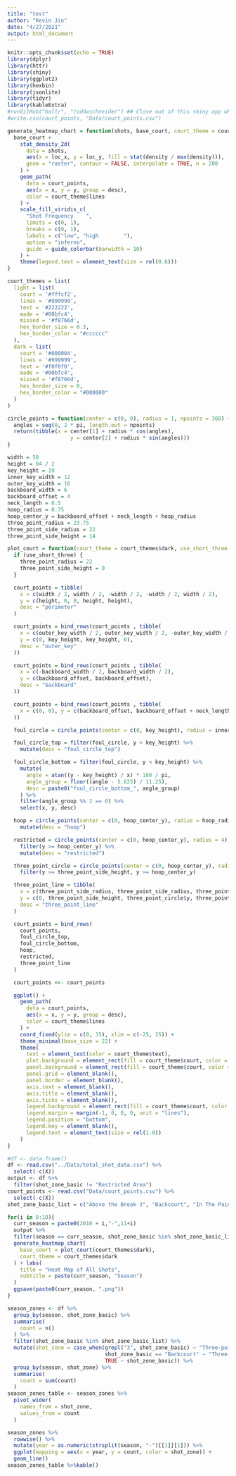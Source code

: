 ```yaml
---
title: "test"
author: "Kevin Jin"
date: "4/27/2021"
output: html_document
---
```


```r
knitr::opts_chunk$set(echo = TRUE)
library(dplyr)
library(httr)
library(shiny)
library(ggplot2)
library(hexbin)
library(jsonlite)
library(tidyr)
library(kableExtra)
#runGitHub("ballr", "toddwschneider") ## Close out of this shiny app when everything ends
#write.csv(court_points, "Data/court_points.csv")
```
```r
generate_heatmap_chart = function(shots, base_court, court_theme = court_themes$dark) {
  base_court +
    stat_density_2d(
      data = shots,
      aes(x = loc_x, y = loc_y, fill = stat(density / max(density))),
      geom = "raster", contour = FALSE, interpolate = TRUE, n = 200
    ) +
    geom_path(
      data = court_points,
      aes(x = x, y = y, group = desc),
      color = court_theme$lines
    ) +
    scale_fill_viridis_c(
      "Shot Frequency    ",
      limits = c(0, 1),
      breaks = c(0, 1),
      labels = c("low", "high        "),
      option = "inferno",
      guide = guide_colorbar(barwidth = 10)
    ) +
    theme(legend.text = element_text(size = rel(0.6)))
}
```

```r
court_themes = list(
  light = list(
    court = '#fffcf2',
    lines = '#999999',
    text = '#222222',
    made = '#00bfc4',
    missed = '#f8766d',
    hex_border_size = 0.3,
    hex_border_color = "#cccccc"
  ),
  dark = list(
    court = '#000004',
    lines = '#999999',
    text = '#f0f0f0',
    made = '#00bfc4',
    missed = '#f8766d',
    hex_border_size = 0,
    hex_border_color = "#000000"
  )
)

circle_points = function(center = c(0, 0), radius = 1, npoints = 360) {
  angles = seq(0, 2 * pi, length.out = npoints)
  return(tibble(x = center[1] + radius * cos(angles),
                    y = center[2] + radius * sin(angles)))
}

width = 50
height = 94 / 2
key_height = 19
inner_key_width = 12
outer_key_width = 16
backboard_width = 6
backboard_offset = 4
neck_length = 0.5
hoop_radius = 0.75
hoop_center_y = backboard_offset + neck_length + hoop_radius
three_point_radius = 23.75
three_point_side_radius = 22
three_point_side_height = 14

plot_court = function(court_theme = court_themes$dark, use_short_three = FALSE) {
  if (use_short_three) {
    three_point_radius = 22
    three_point_side_height = 0
  }

  court_points = tibble(
    x = c(width / 2, width / 2, -width / 2, -width / 2, width / 2),
    y = c(height, 0, 0, height, height),
    desc = "perimeter"
  )

  court_points = bind_rows(court_points , tibble(
    x = c(outer_key_width / 2, outer_key_width / 2, -outer_key_width / 2, -outer_key_width / 2),
    y = c(0, key_height, key_height, 0),
    desc = "outer_key"
  ))

  court_points = bind_rows(court_points , tibble(
    x = c(-backboard_width / 2, backboard_width / 2),
    y = c(backboard_offset, backboard_offset),
    desc = "backboard"
  ))

  court_points = bind_rows(court_points , tibble(
    x = c(0, 0), y = c(backboard_offset, backboard_offset + neck_length), desc = "neck"
  ))

  foul_circle = circle_points(center = c(0, key_height), radius = inner_key_width / 2)

  foul_circle_top = filter(foul_circle, y > key_height) %>%
    mutate(desc = "foul_circle_top")

  foul_circle_bottom = filter(foul_circle, y < key_height) %>%
    mutate(
      angle = atan((y - key_height) / x) * 180 / pi,
      angle_group = floor((angle - 5.625) / 11.25),
      desc = paste0("foul_circle_bottom_", angle_group)
    ) %>%
    filter(angle_group %% 2 == 0) %>%
    select(x, y, desc)

  hoop = circle_points(center = c(0, hoop_center_y), radius = hoop_radius) %>%
    mutate(desc = "hoop")

  restricted = circle_points(center = c(0, hoop_center_y), radius = 4) %>%
    filter(y >= hoop_center_y) %>%
    mutate(desc = "restricted")

  three_point_circle = circle_points(center = c(0, hoop_center_y), radius = three_point_radius) %>%
    filter(y >= three_point_side_height, y >= hoop_center_y)

  three_point_line = tibble(
    x = c(three_point_side_radius, three_point_side_radius, three_point_circle$x, -three_point_side_radius, -three_point_side_radius),
    y = c(0, three_point_side_height, three_point_circle$y, three_point_side_height, 0),
    desc = "three_point_line"
  )

  court_points = bind_rows(
    court_points,
    foul_circle_top,
    foul_circle_bottom,
    hoop,
    restricted,
    three_point_line
  )

  court_points <<- court_points

  ggplot() +
    geom_path(
      data = court_points,
      aes(x = x, y = y, group = desc),
      color = court_theme$lines
    ) +
    coord_fixed(ylim = c(0, 35), xlim = c(-25, 25)) +
    theme_minimal(base_size = 22) +
    theme(
      text = element_text(color = court_theme$text),
      plot.background = element_rect(fill = court_theme$court, color = court_theme$court),
      panel.background = element_rect(fill = court_theme$court, color = court_theme$court),
      panel.grid = element_blank(),
      panel.border = element_blank(),
      axis.text = element_blank(),
      axis.title = element_blank(),
      axis.ticks = element_blank(),
      legend.background = element_rect(fill = court_theme$court, color = court_theme$court),
      legend.margin = margin(-1, 0, 0, 0, unit = "lines"),
      legend.position = "bottom",
      legend.key = element_blank(),
      legend.text = element_text(size = rel(1.0))
    )
}
```

```r
#df <- data.frame()
df <- read.csv("../Data/total_shot_data.csv") %>%
  select(-c(X))
output <- df %>%
  filter(shot_zone_basic != "Restricted Area")
court_points <- read.csv("Data/court_points.csv") %>%
  select(-c(X))
shot_zone_basic_list = c("Above the Break 3", "Backcourt", "In The Paint (Non-RA)", "Left Corner 3", "Mid-Range", "Restricted Area", "Right Corner 3")

```

```r
for(i in 0:10){
  curr_season = paste0(2010 + i,"-",11+i)
  output %>%
  filter(season == curr_season, shot_zone_basic %in% shot_zone_basic_list) %>%
  generate_heatmap_chart(
    base_court = plot_court(court_themes$dark),
    court_theme = court_themes$dark
  ) + labs(
    title = "Heat Map of All Shots",
    subtitle = paste(curr_season, "Season")
  )
  ggsave(paste0(curr_season, ".png"))
}

```

```r
season_zones <- df %>%
  group_by(season, shot_zone_basic) %>%
  summarise(
    count = n()
  ) %>% 
  filter(shot_zone_basic %in% shot_zone_basic_list) %>%
  mutate(shot_zone = case_when(grepl("3", shot_zone_basic) ~ "Three-pointers",
                               shot_zone_basic == "Backcourt" ~ "Three-pointers",
                               TRUE ~ shot_zone_basic)) %>%
  group_by(season, shot_zone) %>%
  summarise(
    count = sum(count)
  ) 
season_zones_table <- season_zones %>%
  pivot_wider(
    names_from = shot_zone,
    values_from = count
  ) 
```

```r
season_zones %>%
  rowwise() %>%
  mutate(year = as.numeric(strsplit(season, "-")[[1]][1])) %>%
  ggplot(mapping = aes(x = year, y = count, color = shot_zone)) +
  geom_line()
season_zones_table %>%kable()
```
